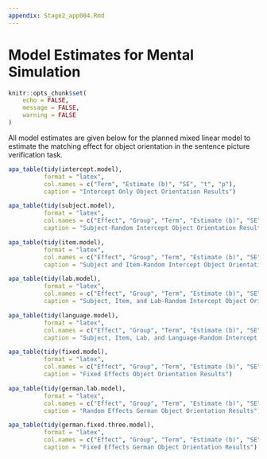 ```yaml
---
appendix: Stage2_app004.Rmd
---
```


# Model Estimates for Mental Simulation 

```r
knitr::opts_chunk$set(
	echo = FALSE,
	message = FALSE,
	warning = FALSE
)
```

All model estimates are given below for the planned mixed linear model to estimate the matching effect for object orientation in the sentence picture verification task. 

\newpage

```r
apa_table(tidy(intercept.model), 
          format = "latex", 
          col.names = c("Term", "Estimate (b)", "SE", "t", "p"), 
          caption = "Intercept Only Object Orientation Results") 
```

```r
apa_table(tidy(subject.model), 
          format = "latex", 
          col.names = c("Effect", "Group", "Term", "Estimate (b)", "SE",  "t", "df", "p"), 
          caption = "Subject-Random Intercept Object Orientation Results") 
```

```r
apa_table(tidy(item.model), 
          format = "latex", 
          col.names = c("Effect", "Group", "Term", "Estimate (b)", "SE",  "t", "df", "p"), 
          caption = "Subject and Item-Random Intercept Object Orientation Results") 
```

```r
apa_table(tidy(lab.model), 
          format = "latex", 
          col.names = c("Effect", "Group", "Term", "Estimate (b)", "SE",  "t", "df", "p"), 
          caption = "Subject, Item, and Lab-Random Intercept Object Orientation Results") 
```

```r
apa_table(tidy(language.model), 
          format = "latex", 
          col.names = c("Effect", "Group", "Term", "Estimate (b)", "SE",  "t", "df", "p"), 
          caption = "Subject, Item, Lab, and Language-Random Intercept Object Orientation Results") 
```

```r
apa_table(tidy(fixed.model), 
          format = "latex", 
          col.names = c("Effect", "Group", "Term", "Estimate (b)", "SE",  "t", "df", "p"), 
          caption = "Fixed Effects Object Orientation Results") 
```

```r
apa_table(tidy(german.lab.model), 
          format = "latex", 
          col.names = c("Effect", "Group", "Term", "Estimate (b)", "SE",  "t", "df", "p"), 
          caption = "Random Effects German Object Orientation Results") 
```

```r
apa_table(tidy(german.fixed.three.model), 
          format = "latex", 
          col.names = c("Effect", "Group", "Term", "Estimate (b)", "SE",  "t", "df", "p"), 
          caption = "Fixed Effects German Object Orientation Results") 
```
